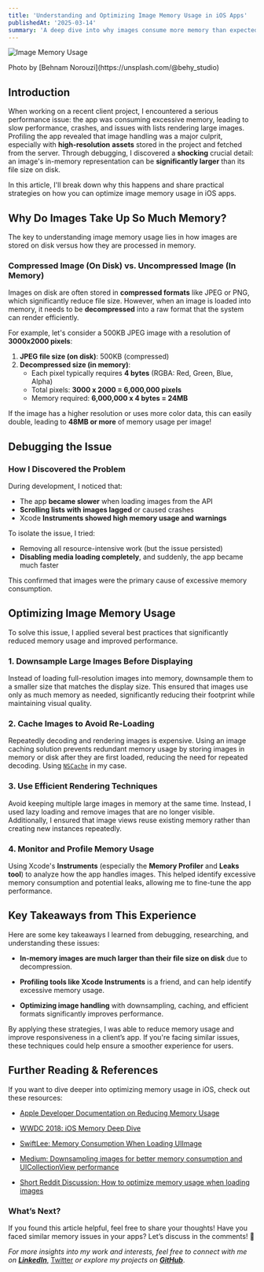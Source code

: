 ```yaml
---
title: 'Understanding and Optimizing Image Memory Usage in iOS Apps'
publishedAt: '2025-03-14'
summary: 'A deep dive into why images consume more memory than expected and practical strategies to optimize memory usage in iOS applications.'
---
```


![Image Memory Usage](https://cdn.hashnode.com/res/hashnode/image/upload/v1741698710414/cf355dfb-4fb1-4925-b57e-3d71ef412d90.jpeg?w=1600&h=840&fit=crop&crop=entropy&auto=compress,format&format=webp)

<Callout emoji="📷">
  Photo by [Behnam Norouzi](https://unsplash.com/@behy_studio)
</Callout>

## Introduction

When working on a recent client project, I encountered a serious performance issue: the app was consuming excessive memory, leading to slow performance, crashes, and issues with lists rendering large images. Profiling the app revealed that image handling was a major culprit, especially with **high-resolution** **assets** stored in the project and fetched from the server. Through debugging, I discovered a **shocking** crucial detail: an image's in-memory representation can be **significantly larger** than its file size on disk.

In this article, I'll break down why this happens and share practical strategies on how you can optimize image memory usage in iOS apps.

## Why Do Images Take Up So Much Memory?

The key to understanding image memory usage lies in how images are stored on disk versus how they are processed in memory.

### Compressed Image (On Disk) vs. Uncompressed Image (In Memory)

Images on disk are often stored in **compressed formats** like JPEG or PNG, which significantly reduce file size. However, when an image is loaded into memory, it needs to be **decompressed** into a raw format that the system can render efficiently.

For example, let's consider a 500KB JPEG image with a resolution of **3000x2000 pixels**:

1. **JPEG file size (on disk)**: 500KB (compressed)
2. **Decompressed size (in memory)**:
   - Each pixel typically requires **4 bytes** (RGBA: Red, Green, Blue, Alpha)
   - Total pixels: **3000 x 2000 = 6,000,000 pixels**
   - Memory required: **6,000,000 x 4 bytes = 24MB**

If the image has a higher resolution or uses more color data, this can easily double, leading to **48MB or more** of memory usage per image!

## Debugging the Issue

### How I Discovered the Problem

During development, I noticed that:
- The app **became slower** when loading images from the API
- **Scrolling lists with images lagged** or caused crashes
- Xcode **Instruments showed high memory usage and warnings**

To isolate the issue, I tried:
- Removing all resource-intensive work (but the issue persisted)
- **Disabling media loading completely**, and suddenly, the app became much faster

This confirmed that images were the primary cause of excessive memory consumption.

## Optimizing Image Memory Usage

To solve this issue, I applied several best practices that significantly reduced memory usage and improved performance.

### 1. Downsample Large Images Before Displaying

Instead of loading full-resolution images into memory, downsample them to a smaller size that matches the display size. This ensured that images use only as much memory as needed, significantly reducing their footprint while maintaining visual quality.

### 2. Cache Images to Avoid Re-Loading

Repeatedly decoding and rendering images is expensive. Using an image caching solution prevents redundant memory usage by storing images in memory or disk after they are first loaded, reducing the need for repeated decoding. Using [`NSCache`](https://developer.apple.com/documentation/foundation/nscache) in my case.

### 3. Use Efficient Rendering Techniques

Avoid keeping multiple large images in memory at the same time. Instead, I used lazy loading and remove images that are no longer visible. Additionally, I ensured that image views reuse existing memory rather than creating new instances repeatedly.

### 4. Monitor and Profile Memory Usage

Using Xcode's **Instruments** (especially the **Memory Profiler** and **Leaks tool**) to analyze how the app handles images. This helped identify excessive memory consumption and potential leaks, allowing me to fine-tune the app performance.

## Key Takeaways from This Experience

Here are some key takeaways I learned from debugging, researching, and understanding these issues:

* **In-memory images are much larger than their file size on disk** due to decompression.
    
* **Profiling tools like Xcode Instruments** is a friend, and can help identify excessive memory usage.
    
* **Optimizing image handling** with downsampling, caching, and efficient formats significantly improves performance.
    

By applying these strategies, I was able to reduce memory usage and improve responsiveness in a client’s app. If you're facing similar issues, these techniques could help ensure a smoother experience for users.

## Further Reading & References

If you want to dive deeper into optimizing memory usage in iOS, check out these resources:

* [Apple Developer Documentation on Reducing Memory Usage](https://developer.apple.com/documentation/xcode/making-changes-to-reduce-memory-use)
    
* [WWDC 2018: iOS Memory Deep Dive](https://developer.apple.com/videos/play/wwdc2018/416/)
    
* [SwiftLee: Memory Consumption When Loading UIImage](https://www.avanderlee.com/swiftui/memory-consumption-loading-uiimage-from-disk/)
    
* [Medium: Downsampling images for better memory consumption and UICollectionView performance](https://medium.com/@zippicoder/downsampling-images-for-better-memory-consumption-and-uicollectionview-performance-35e0b4526425)
    
* [Short Reddit Discussion: How to optimize memory usage when loading images](https://www.reddit.com/r/SwiftUI/comments/1fpiwa8/how_to_optimize_memory_usage_when_loading_images/)
    

### **What’s Next?**

If you found this article helpful, feel free to share your thoughts! Have you faced similar memory issues in your apps? Let’s discuss in the comments! 🚀

*For more insights into my work and interests, feel free to connect with me on* [***LinkedIn***,](https://www.linkedin.com/in/cedricbahirwe/) [Twitter](https://twitter.com/cedricbahirwe) *or explore my projects on* [***GitHub***](https://github.com/cedricbahirwe).